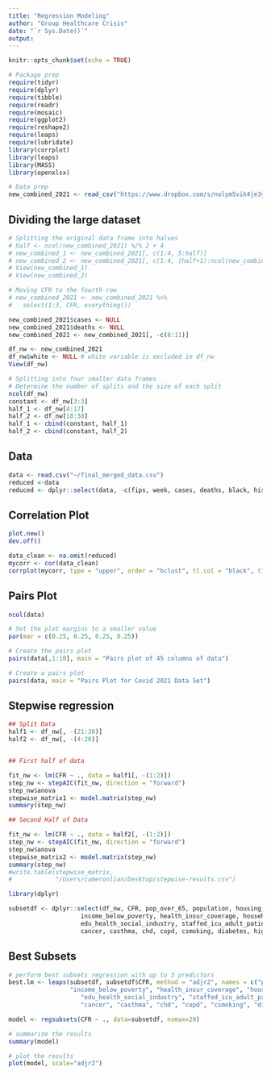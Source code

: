 ```yaml
---
title: "Regression Modeling"
author: "Group Healthcare Crisis"
date: "`r Sys.Date()`"
output: 
---
```


```r
knitr::opts_chunk$set(echo = TRUE)
```

```r
# Package prep
require(tidyr)
require(dplyr)
require(tibble)
require(readr)
require(mosaic)
require(ggplot2)
require(reshape2)
require(leaps)
require(lubridate)
library(corrplot)
library(leaps)
library(MASS)
library(openxlsx)

# Data prep
new_combined_2021 <- read_csv("https://www.dropbox.com/s/nolym5vik4je3yu/final_merged_data.csv?dl=1")
```

## Dividing the large dataset

```r
# Splitting the original data frame into halves
# half <- ncol(new_combined_2021) %/% 2 + 4
# new_combined_1 <- new_combined_2021[, c(1:4, 5:half)]
# new_combined_2 <- new_combined_2021[, c(1:4, (half+1):ncol(new_combined_2021))]
# View(new_combined_1)
# View(new_combined_2)

# Moving CFR to the fourth row
# new_combined_2021 <- new_combined_2021 %>% 
#   select(1:3, CFR, everything())

new_combined_2021$cases <- NULL
new_combined_2021$deaths <- NULL
new_combined_2021 <- new_combined_2021[, -c(8:11)]

df_nw <- new_combined_2021
df_nw$white <- NULL # white variable is excluded in df_nw
View(df_nw)

# Splitting into four smaller data frames
# Determine the number of splits and the size of each split
ncol(df_nw)
constant <- df_nw[3:3]
half_1 <- df_nw[4:17]
half_2 <- df_nw[18:38]
half_1 <- cbind(constant, half_1)
half_2 <- cbind(constant, half_2)
```

## Data

```r
data <- read.csv("~/final_merged_data.csv")
reduced <-data
reduced <- dplyr::select(data, -c(fips, week, cases, deaths, black, hispanic, native, asian, white))
```

## Correlation Plot

```r
plot.new()
dev.off()

data_clean <- na.omit(reduced)
mycorr <- cor(data_clean)
corrplot(mycorr, type = "upper", order = "hclust", tl.col = "black", tl.cex = 0.35, method="shade")


```

## Pairs Plot

```r

ncol(data)

# Set the plot margins to a smaller value
par(mar = c(0.25, 0.25, 0.25, 0.25))

# Create the pairs plot
pairs(data[,1:10], main = "Pairs plot of 45 columns of data")

# Create a pairs plot
pairs(data, main = "Pairs Plot for Covid 2021 Data Set")
```




## Stepwise regression

```r

## Split Data
half1 <- df_nw[, -(21:38)]
half2 <- df_nw[, -(4:20)]


## First half of data

fit_nw <- lm(CFR ~ ., data = half1[, -(1:2)])
step_nw <- stepAIC(fit_nw, direction = "forward")
step_nw$anova
stepwise_matrix1 <- model.matrix(step_nw)
summary(step_nw)

## Second Half of Data

fit_nw <- lm(CFR ~ ., data = half2[, -(1:2)])
step_nw <- stepAIC(fit_nw, direction = "forward")
step_nw$anova
stepwise_matrix2 <- model.matrix(step_nw)
summary(step_nw)
#write.table(stepwise_matrix, 
#            "/Users/cameronlian/Desktop/stepwise-results.csv")

library(dplyr)

subsetdf <- dplyr::select(df_nw, CFR, pop_over_65, population, housing_units, male, under18, commute, 
                    income_below_poverty, health_insur_coverage, household_income, 
                    edu_health_social_industry, staffed_icu_adult_patients_confirmed_covid_7_day_avg,
                    cancer, casthma, chd, copd, csmoking, diabetes, highchol, lpa, obesity)

```

## Best Subsets

```r
# perform best subsets regression with up to 3 predictors
best.lm <- leaps(subsetdf, subsetdf$CFR, method = "adjr2", names = c("pop_over_65", "population", "housing_units", "male", "under18", "commute", 
                 "income_below_poverty", "health_insur_coverage", "household_income", 
                    "edu_health_social_industry", "staffed_icu_adult_patients_confirmed_covid_7_day_avg",
                    "cancer", "casthma", "chd", "copd", "csmoking", "diabetes", "highchol", "lpa", "obesity"), nbest=3)

model <- regsubsets(CFR ~ ., data=subsetdf, nvmax=20)

# summarize the results
summary(model)

# plot the results
plot(model, scale="adjr2")
```

